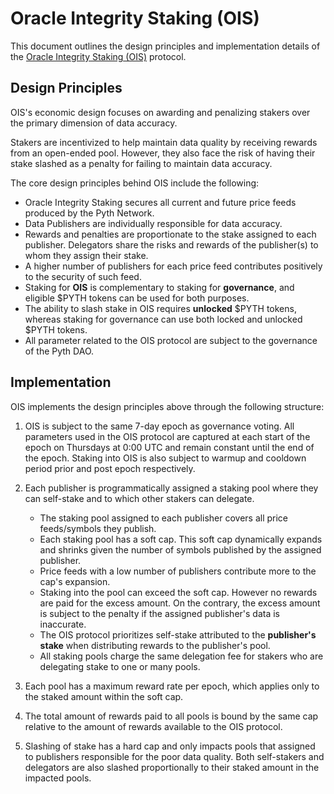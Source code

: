 # Oracle Integrity Staking (OIS)

This document outlines the design principles and implementation details of the [Oracle Integrity Staking (OIS)](https://staking.pyth.network/) protocol.

## Design Principles

OIS's economic design focuses on awarding and penalizing stakers over the primary dimension of data accuracy.

Stakers are incentivized to help maintain data quality by receiving rewards from an open-ended pool. However, they also face the risk of having their stake slashed as a penalty for failing to maintain data accuracy.

The core design principles behind OIS include the following:

- Oracle Integrity Staking secures all current and future price feeds produced by the Pyth Network.
- Data Publishers are individually responsible for data accuracy.
- Rewards and penalties are proportionate to the stake assigned to each publisher. Delegators share the risks and rewards of the publisher(s) to whom they assign their stake.
- A higher number of publishers for each price feed contributes positively to the security of such feed.
- Staking for **OIS** is complementary to staking for **governance**, and eligible $PYTH tokens can be used for both purposes.
- The ability to slash stake in OIS requires **unlocked** \$PYTH tokens, whereas staking for governance can use both locked and unlocked $PYTH tokens.
- All parameter related to the OIS protocol are subject to the governance of the Pyth DAO.

## Implementation

OIS implements the design principles above through the following structure:

1. OIS is subject to the same 7-day epoch as governance voting. All parameters used in the OIS protocol are captured at each start of the epoch on Thursdays at 0:00 UTC and remain constant until the end of the epoch. Staking into OIS is also subject to warmup and cooldown period prior and post epoch respectively.

2. Each publisher is programmatically assigned a staking pool where they can self-stake and to which other stakers can delegate.
   - The staking pool assigned to each publisher covers all price feeds/symbols they publish.
   - Each staking pool has a soft cap. This soft cap dynamically expands and shrinks given the number of symbols published by the assigned publisher.
   - Price feeds with a low number of publishers contribute more to the cap's expansion.
   - Staking into the pool can exceed the soft cap. However no rewards are paid for the excess amount. On the contrary, the excess amount is subject to the penalty if the assigned publisher's data is inaccurate.
   - The OIS protocol prioritizes self-stake attributed to the **publisher's stake** when distributing rewards to the publisher's pool.
   - All staking pools charge the same delegation fee for stakers who are delegating stake to one or many pools.
3. Each pool has a maximum reward rate per epoch, which applies only to the staked amount within the soft cap.
4. The total amount of rewards paid to all pools is bound by the same cap relative to the amount of rewards available to the OIS protocol.
5. Slashing of stake has a hard cap and only impacts pools that assigned to publishers responsible for the poor data quality. Both self-stakers and delegators are also slashed proportionally to their staked amount in the impacted pools.
